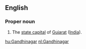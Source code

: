 ==English==
===Proper noun===
{{en-proper-noun}}
#The [[state capital]] of [[Gujarat]] ([[India]]).

[[hu:Gandhinagar]]
[[nl:Gandhinagar]]